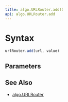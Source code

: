 ```yaml
---
title: algo.URLRouter.add()
api: algo.URLRouter.add
---
```


# Syntax

``` js
urlRouter.add(url, value)
```

## Parameters

<Parameters/>

## See Also

* [algo.URLRouter](/reference/api/algo/URLRouter)
